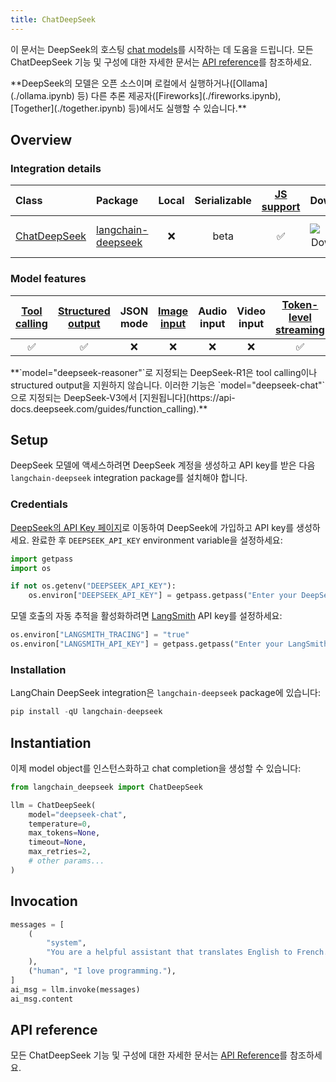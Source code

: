 ```yaml
---
title: ChatDeepSeek
---
```


이 문서는 DeepSeek의 호스팅 [chat models](/oss/langchain/models)를 시작하는 데 도움을 드립니다. 모든 ChatDeepSeek 기능 및 구성에 대한 자세한 문서는 [API reference](https://python.langchain.com/api_reference/deepseek/chat_models/langchain_deepseek.chat_models.ChatDeepSeek.html)를 참조하세요.

<Tip>
**DeepSeek의 모델은 오픈 소스이며 로컬에서 실행하거나([Ollama](./ollama.ipynb) 등) 다른 추론 제공자([Fireworks](./fireworks.ipynb), [Together](./together.ipynb) 등)에서도 실행할 수 있습니다.**

</Tip>

## Overview

### Integration details

| Class | Package | Local | Serializable | [JS support](https://js.langchain.com/docs/integrations/chat/deepseek) | Downloads | Version |
| :--- | :--- | :---: | :---: |  :---: | :---: | :---: |
| [ChatDeepSeek](https://python.langchain.com/api_reference/deepseek/chat_models/langchain_deepseek.chat_models.ChatDeepSeek.html) | [langchain-deepseek](https://python.langchain.com/api_reference/deepseek/) | ❌ | beta | ✅ | ![PyPI - Downloads](https://img.shields.io/pypi/dm/langchain-deepseek?style=flat-square&label=%20) | ![PyPI - Version](https://img.shields.io/pypi/v/langchain-deepseek?style=flat-square&label=%20) |

### Model features

| [Tool calling](/oss/langchain/tools) | [Structured output](/oss/langchain/structured-output) | JSON mode | [Image input](/oss/langchain/messages#multimodal) | Audio input | Video input | [Token-level streaming](/oss/langchain/streaming/) | Native async | [Token usage](/oss/langchain/models#token-usage) | [Logprobs](/oss/langchain/models#log-probabilities) |
| :---: | :---: | :---: | :---: |  :---: | :---: | :---: | :---: | :---: | :---: |
| ✅ | ✅ | ❌ | ❌ | ❌ | ❌ | ✅ | ✅ | ✅ | ❌ |

<Note>
**`model="deepseek-reasoner"`로 지정되는 DeepSeek-R1은 tool calling이나 structured output을 지원하지 않습니다. 이러한 기능은 `model="deepseek-chat"`으로 지정되는 DeepSeek-V3에서 [지원됩니다](https://api-docs.deepseek.com/guides/function_calling).**

</Note>

## Setup

DeepSeek 모델에 액세스하려면 DeepSeek 계정을 생성하고 API key를 받은 다음 `langchain-deepseek` integration package를 설치해야 합니다.

### Credentials

[DeepSeek의 API Key 페이지](https://platform.deepseek.com/api_keys)로 이동하여 DeepSeek에 가입하고 API key를 생성하세요. 완료한 후 `DEEPSEEK_API_KEY` environment variable을 설정하세요:

```python
import getpass
import os

if not os.getenv("DEEPSEEK_API_KEY"):
    os.environ["DEEPSEEK_API_KEY"] = getpass.getpass("Enter your DeepSeek API key: ")
```

모델 호출의 자동 추적을 활성화하려면 [LangSmith](https://docs.smith.langchain.com/) API key를 설정하세요:

```python
os.environ["LANGSMITH_TRACING"] = "true"
os.environ["LANGSMITH_API_KEY"] = getpass.getpass("Enter your LangSmith API key: ")
```

### Installation

LangChain DeepSeek integration은 `langchain-deepseek` package에 있습니다:

```python
pip install -qU langchain-deepseek
```

## Instantiation

이제 model object를 인스턴스화하고 chat completion을 생성할 수 있습니다:

```python
from langchain_deepseek import ChatDeepSeek

llm = ChatDeepSeek(
    model="deepseek-chat",
    temperature=0,
    max_tokens=None,
    timeout=None,
    max_retries=2,
    # other params...
)
```

## Invocation

```python
messages = [
    (
        "system",
        "You are a helpful assistant that translates English to French. Translate the user sentence.",
    ),
    ("human", "I love programming."),
]
ai_msg = llm.invoke(messages)
ai_msg.content
```

## API reference

모든 ChatDeepSeek 기능 및 구성에 대한 자세한 문서는 [API Reference](https://python.langchain.com/api_reference/deepseek/chat_models/langchain_deepseek.chat_models.ChatDeepSeek.html)를 참조하세요.